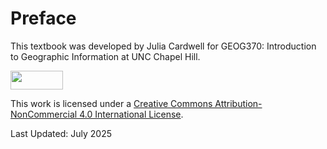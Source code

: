 # Preface {.unnumbered}

This textbook was developed by Julia Cardwell for GEOG370: Introduction to Geographic Information at UNC Chapel Hill.

![](images/clipboard-3543798704.png){width="84" height="30"}

This work is licensed under a [Creative Commons Attribution-NonCommercial 4.0 International License](http://creativecommons.org/licenses/by-nc/4.0/).

Last Updated: July 2025
